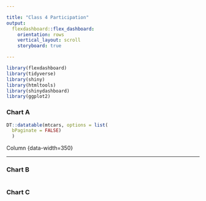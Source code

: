 ```yaml
---

title: "Class 4 Participation"
output: 
  flexdashboard::flex_dashboard:
    orientation: rows
    vertical_layout: scroll
    storyboard: true

---
```



```r

library(flexdashboard)
library(tidyverse)
library(shiny)
library(htmltools)
library(shinydashboard)
library(ggplot2)


```



### Chart A



```r

DT::datatable(mtcars, options = list(
  bPaginate = FALSE)
  )


```



Column {data-width=350}

-----------------------------------------------------------------------



### Chart B



```r





```



### Chart C



```r





```




